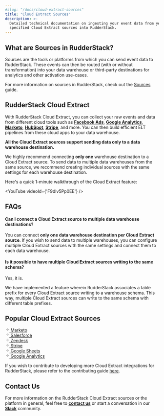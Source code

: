 ```yaml
---
#slug: "/docs/cloud-extract-sources"
title: "Cloud Extract Sources"
description: >-
  Detailed technical documentation on ingesting your event data from your
  specified Cloud Extract sources into RudderStack.
---
```


## What are Sources in RudderStack?

Sources are the tools or platforms from which you can send event data to RudderStack. These events can then be routed \(with or without transformation\) into your data warehouse or third-party destinations for analytics and other activation use-cases.

<div class="successBlock">

For more information on sources in RudderStack, check out the <a href="https://www.rudderstack.com/docs/rudderstack-cloud/sources/">Sources</a> guide.
</div>

## RudderStack Cloud Extract

With RudderStack Cloud Extract, you can collect your raw events and data from different cloud tools such as [**Facebook Ads**](https://www.facebook.com/business/ads), [**Google Analytics**](https://analytics.google.com/), [**Marketo**](https://www.marketo.com/), [**HubSpot**](https://www.hubspot.com/), [**Stripe**](stripe/), and more. You can then build efficient ELT pipelines from these cloud apps to your data warehouse.

<div class="infoBlock">

**All the Cloud Extract sources support sending data only to a data warehouse destination.**

</div>

<div class="warningBlock">

We highly recommend connecting **only one** warehouse destination to a Cloud Extract source. To send data to multiple data warehouses from the same source, we recommend creating individual sources with the same settings for each warehouse destination.

</div>

Here's a quick 1-minute walkthrough of the Cloud Extract feature:

<!--https://www.youtube.com/watch?v=F9dIv5Pp0EE-->

<YouTube
  videoId={'F9dIv5Pp0EE'}
/>

## FAQs

#### Can I connect a Cloud Extract source to multiple data warehouse destinations?

You can connect **only one data warehouse destination per Cloud Extract source**. If you wish to send data to multiple warehouses, you can configure multiple Cloud Extract sources with the same settings and connect them to each data warehouse.

#### Is it possible to have multiple Cloud Extract sources writing to the same schema?

Yes, it is.

We have implemented a feature wherein RudderStack associates a table prefix for every Cloud Extract source writing to a warehouse schema. This way, multiple Cloud Extract sources can write to the same schema with different table prefixes.

## Popular Cloud Extract Sources

<!--{% page-ref page="marketo.md" %}-->

<a class="pageRef" href="marketo/">
  <div class="pageRefInner">
    <span class="pageRefArrow">
      <svg
        preserveAspectRatio="xMidYMid meet"
        height="1em"
        width="1em"
        fill="none"
        xmlns="http://www.w3.org/2000/svg"
        viewBox="0 0 24 24"
        strokeWidth="2"
        strokeLinecap="round"
        strokeLinejoin="round"
        stroke="currentColor"
        class="rightRefArrow"
      >
        <g>
          <line x1="5" y1="12" x2="19" y2="12"></line>
          <polyline points="12 5 19 12 12 19"></polyline>
        </g>
      </svg>
    </span>
    <span class="mainRefText">
      Marketo
    </span>
  </div>
</a>

<!--{% page-ref page="salesforce/" %}-->
<a class="pageRef" href="salesforce/">
  <div class="pageRefInner">
    <span class="pageRefArrow">
      <svg
        preserveAspectRatio="xMidYMid meet"
        height="1em"
        width="1em"
        fill="none"
        xmlns="http://www.w3.org/2000/svg"
        viewBox="0 0 24 24"
        strokeWidth="2"
        strokeLinecap="round"
        strokeLinejoin="round"
        stroke="currentColor"
        class="rightRefArrow"
      >
        <g>
          <line x1="5" y1="12" x2="19" y2="12"></line>
          <polyline points="12 5 19 12 12 19"></polyline>
        </g>
      </svg>
    </span>
    <span class="mainRefText">
      Salesforce
    </span>
  </div>
</a>

<!--{% page-ref page="zendesk.md" %}-->

<a class="pageRef" href="zendesk/">
  <div class="pageRefInner">
    <span class="pageRefArrow">
      <svg
        preserveAspectRatio="xMidYMid meet"
        height="1em"
        width="1em"
        fill="none"
        xmlns="http://www.w3.org/2000/svg"
        viewBox="0 0 24 24"
        strokeWidth="2"
        strokeLinecap="round"
        strokeLinejoin="round"
        stroke="currentColor"
        class="rightRefArrow"
      >
        <g>
          <line x1="5" y1="12" x2="19" y2="12"></line>
          <polyline points="12 5 19 12 12 19"></polyline>
        </g>
      </svg>
    </span>
    <span class="mainRefText">
      Zendesk
    </span>
  </div>
</a>

<!--{% page-ref page="stripe.md" %}-->

<a class="pageRef" href="stripe/">
  <div class="pageRefInner">
    <span class="pageRefArrow">
      <svg
        preserveAspectRatio="xMidYMid meet"
        height="1em"
        width="1em"
        fill="none"
        xmlns="http://www.w3.org/2000/svg"
        viewBox="0 0 24 24"
        strokeWidth="2"
        strokeLinecap="round"
        strokeLinejoin="round"
        stroke="currentColor"
        class="rightRefArrow"
      >
        <g>
          <line x1="5" y1="12" x2="19" y2="12"></line>
          <polyline points="12 5 19 12 12 19"></polyline>
        </g>
      </svg>
    </span>
    <span class="mainRefText">
      Stripe
    </span>
  </div>
</a>

<!--{% page-ref page="google-sheets.md" %}-->

<a class="pageRef" href="google-sheets/">
  <div class="pageRefInner">
    <span class="pageRefArrow">
      <svg
        preserveAspectRatio="xMidYMid meet"
        height="1em"
        width="1em"
        fill="none"
        xmlns="http://www.w3.org/2000/svg"
        viewBox="0 0 24 24"
        strokeWidth="2"
        strokeLinecap="round"
        strokeLinejoin="round"
        stroke="currentColor"
        class="rightRefArrow"
      >
        <g>
          <line x1="5" y1="12" x2="19" y2="12"></line>
          <polyline points="12 5 19 12 12 19"></polyline>
        </g>
      </svg>
    </span>
    <span class="mainRefText">
      Google Sheets
    </span>
  </div>
</a>

<!--{% page-ref page="google-analytics.md" %}-->

<a class="pageRef" href="google-analytics/">
  <div class="pageRefInner">
    <span class="pageRefArrow">
      <svg
        preserveAspectRatio="xMidYMid meet"
        height="1em"
        width="1em"
        fill="none"
        xmlns="http://www.w3.org/2000/svg"
        viewBox="0 0 24 24"
        strokeWidth="2"
        strokeLinecap="round"
        strokeLinejoin="round"
        stroke="currentColor"
        class="rightRefArrow"
      >
        <g>
          <line x1="5" y1="12" x2="19" y2="12"></line>
          <polyline points="12 5 19 12 12 19"></polyline>
        </g>
      </svg>
    </span>
    <span class="mainRefText">
      Google Analytics
    </span>
  </div>
</a>

<div class="successBlock">

  If you wish to contribute to developing more Cloud Extract integrations for
  RudderStack, please refer to the contributing guide <a href="https://rudderstack.com/docs/user-guides/how-to-guides/how-to-submit-an-integration-pull-request/">here</a>.
</div>

## Contact Us

For more information on the RudderStack Cloud Extract sources or the platform in general, feel free to [**contact us**](mailto:%20contact@rudderstack.com) or start a conversation in our [**Slack**](https://rudderstack.com/join-rudderstack-slack-community) community.
